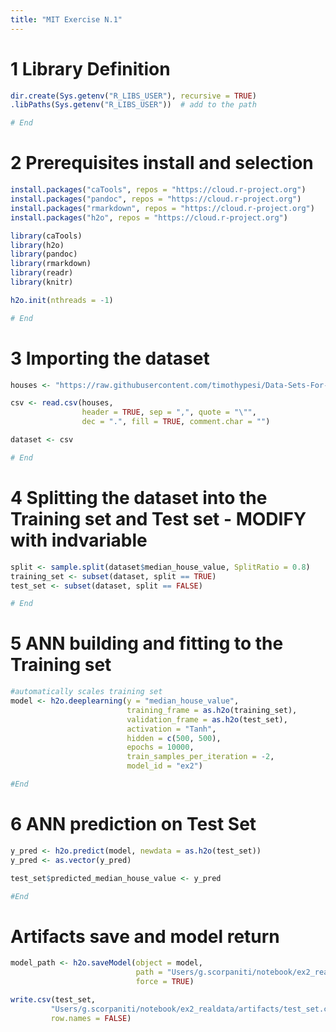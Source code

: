 ```yaml
---
title: "MIT Exercise N.1"
---
```


# 1 Library Definition
```r

dir.create(Sys.getenv("R_LIBS_USER"), recursive = TRUE)
.libPaths(Sys.getenv("R_LIBS_USER"))  # add to the path

# End
```

# 2 Prerequisites install and selection
```r

install.packages("caTools", repos = "https://cloud.r-project.org")
install.packages("pandoc", repos = "https://cloud.r-project.org")
install.packages("rmarkdown", repos = "https://cloud.r-project.org")
install.packages("h2o", repos = "https://cloud.r-project.org")

library(caTools)
library(h2o)
library(pandoc)
library(rmarkdown)
library(readr)
library(knitr)

h2o.init(nthreads = -1)

# End
```

# 3 Importing the dataset
```r

houses <- "https://raw.githubusercontent.com/timothypesi/Data-Sets-For-Machine-Learning-/main/california_housing_train.csv" # nolint: line_length_linter.

csv <- read.csv(houses,
                header = TRUE, sep = ",", quote = "\"",
                dec = ".", fill = TRUE, comment.char = "")

dataset <- csv

# End
```

# 4 Splitting the dataset into the Training set and Test set - MODIFY with indvariable
```r

split <- sample.split(dataset$median_house_value, SplitRatio = 0.8)
training_set <- subset(dataset, split == TRUE)
test_set <- subset(dataset, split == FALSE)

# End
```

# 5 ANN building and fitting to the Training set
```r

#automatically scales training set
model <- h2o.deeplearning(y = "median_house_value",
                          training_frame = as.h2o(training_set),
                          validation_frame = as.h2o(test_set),
                          activation = "Tanh",
                          hidden = c(500, 500),
                          epochs = 10000,
                          train_samples_per_iteration = -2,
                          model_id = "ex2")

#End
```

# 6 ANN prediction on Test Set
```r

y_pred <- h2o.predict(model, newdata = as.h2o(test_set))
y_pred <- as.vector(y_pred)

test_set$predicted_median_house_value <- y_pred

#End
```

# Artifacts save and model return
```r

model_path <- h2o.saveModel(object = model,
                            path = "Users/g.scorpaniti/notebook/ex2_realdata/artifacts/model", # nolint
                            force = TRUE)

write.csv(test_set,
         "Users/g.scorpaniti/notebook/ex2_realdata/artifacts/test_set.csv",  # nolint
         row.names = FALSE)
```